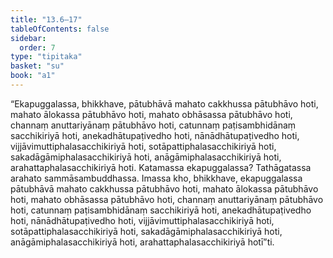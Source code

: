 ```yaml
---
title: "13.6–17"
tableOfContents: false
sidebar:
  order: 7
type: "tipitaka"
basket: "su"
book: "a1"
---
```



<DynamicBreadcrumb />

<Division number="175–186" book="a1" bookNo="15">

<Paragraph number="268" book="a1">
“Ekapuggalassa, bhikkhave, pātubhāvā mahato cakkhussa pātubhāvo hoti, mahato ālokassa pātubhāvo hoti, mahato obhāsassa pātubhāvo hoti, channaṃ anuttariyānaṃ pātubhāvo hoti, catunnaṃ paṭisambhidānaṃ sacchikiriyā hoti, anekadhātupaṭivedho hoti, nānādhātupaṭivedho hoti, vijjāvimuttiphalasacchikiriyā hoti, sotāpattiphalasacchikiriyā hoti, sakadāgāmiphalasacchikiriyā hoti, anāgāmiphalasacchikiriyā hoti, arahattaphalasacchikiriyā hoti. Katamassa ekapuggalassa? Tathāgatassa arahato sammāsambuddhassa. Imassa kho, bhikkhave, ekapuggalassa pātubhāvā mahato cakkhussa pātubhāvo hoti, mahato ālokassa pātubhāvo hoti, mahato obhāsassa pātubhāvo hoti, channaṃ anuttariyānaṃ pātubhāvo hoti, catunnaṃ paṭisambhidānaṃ sacchikiriyā hoti, anekadhātupaṭivedho hoti, nānādhātupaṭivedho hoti, vijjāvimuttiphalasacchikiriyā hoti, sotāpattiphalasacchikiriyā hoti, sakadāgāmiphalasacchikiriyā hoti, anāgāmiphalasacchikiriyā hoti, arahattaphalasacchikiriyā hotī”ti.
</Paragraph>
</Division>